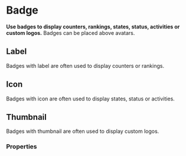 # Badge <ReactStabilityFlag status="stable" />

**Use badges to display counters, rankings, states, status, activities or custom logos.**
Badges can be placed above avatars.

## Label

Badges with label are often used to display counters or rankings.

<DemoBlock orientation="horizontal" demo="label" />

## Icon

Badges with icon are often used to display states, status or activities.

<DemoBlock orientation="horizontal" demo="icon" />

## Thumbnail

Badges with thumbnail are often used to display custom logos.

<DemoBlock orientation="horizontal" demo="thumbnail" />

### Properties

<PropTable component="Badge" />
